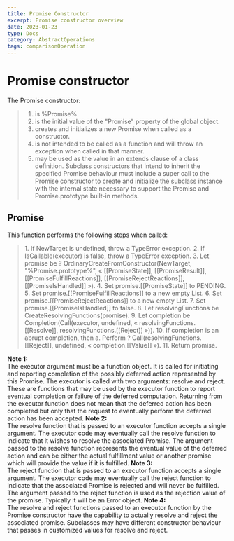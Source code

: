 ```yaml
---
title: Promise Constructor
excerpt: Promise constructor overview
date: 2023-01-23
type: Docs
category: AbstractOperations
tags: comparisonOperation
---
```


# Promise constructor

The Promise constructor:

<Blockquote>

1. is %Promise%.
2. is the initial value of the "Promise" property of the global object.
3. creates and initializes a new Promise when called as a constructor.
4. is not intended to be called as a function and will throw an exception when called in that manner.
5. may be used as the value in an extends clause of a class definition.
   Subclass constructors that intend to inherit the specified Promise behaviour must include a super
   call to the Promise constructor to create and initialize the subclass instance with the internal
   state necessary to support the Promise and Promise.prototype built-in methods.
</Blockquote>


## Promise

This function performs the following steps when called:

<Blockquote>
1. If NewTarget is undefined, throw a TypeError exception.
2. If IsCallable(executor) is false, throw a TypeError exception.
3. Let promise be ? OrdinaryCreateFromConstructor(NewTarget, "%Promise.prototype%", « [[PromiseState]], [[PromiseResult]], [[PromiseFulfillReactions]], [[PromiseRejectReactions]], [[PromiseIsHandled]] »).
4. Set promise.[[PromiseState]] to PENDING.
5. Set promise.[[PromiseFulfillReactions]] to a new empty List.
6. Set promise.[[PromiseRejectReactions]] to a new empty List.
7. Set promise.[[PromiseIsHandled]] to false.
8. Let resolvingFunctions be CreateResolvingFunctions(promise).
9. Let completion be Completion(Call(executor, undefined, « resolvingFunctions.[[Resolve]], resolvingFunctions.[[Reject]] »)).
10. If completion is an abrupt completion, then
a. Perform ? Call(resolvingFunctions.[[Reject]], undefined, « completion.[[Value]] »).
11. Return promise.
</Blockquote>


<Note>
  <strong>Note 1:</strong><br/>
  The executor argument must be a function object. It is called for initiating and reporting completion of
  the possibly deferred action represented by this Promise. The executor is called with two arguments:
  resolve and reject. These are functions that may be used by the executor function to report eventual
  completion or failure of the deferred computation. Returning from the executor function does not mean
  that the deferred action has been completed but only that the request to eventually perform the deferred
  action has been accepted.
</Note>

<Note>
  <strong>Note 2:</strong><br/>
  The resolve function that is passed to an executor function accepts a single argument. The executor code may
  eventually call the resolve function to indicate that it wishes to resolve the associated Promise. The argument
  passed to the resolve function represents the eventual value of the deferred action and can be either the actual
  fulfillment value or another promise which will provide the value if it is fulfilled.
</Note>

<Note>
  <strong>Note 3:</strong><br/>
  The reject function that is passed to an executor function accepts a single argument. The executor code may
  eventually call the reject function to indicate that the associated Promise is rejected and will never be
  fulfilled. The argument passed to the reject function is used as the rejection value of the promise.
  Typically it will be an Error object.
</Note>

<Note>
  <strong>Note 4:</strong><br/>
  The resolve and reject functions passed to an executor function by the Promise constructor have the capability
  to actually resolve and reject the associated promise. Subclasses may have different constructor behaviour that
  passes in customized values for resolve and reject.
</Note>
